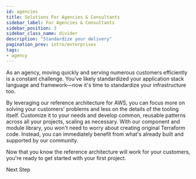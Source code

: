```yaml
---
id: agencies
title: Solutions For Agencies & Consultants
sidebar_label: For Agencies & Consultants
sidebar_position: 3
sidebar_class_name: divider
description: "Standardize your delivery"
pagination_prev: intro/enterprises
tags:
- agency
---
```


<Intro>
  As an agency, moving quickly and serving numerous customers efficiently is a constant challenge. You've likely standardized your application stack language and framework—now it's time to standardize your infrastructure too.
</Intro>

By leveraging our reference architecture for AWS, you can focus more on solving your customers' problems and less on the details of the tooling itself. Customize it to your needs and develop common, reusable patterns across all your projects, scaling as necessary. With our component and module library, you won't need to worry about creating original Terraform code. Instead, you can immediately benefit from what's already built and supported by our community.

<ActionCard title="What comes next?">
  Now that you know the reference architecture will work for your customers, you're ready to get started with your first project.

  <PrimaryCTA to="/layers/foundation">Next Step</PrimaryCTA>
</ActionCard>
